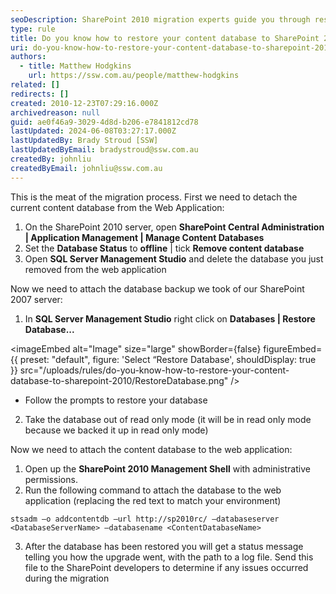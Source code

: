 ```yaml
---
seoDescription: SharePoint 2010 migration experts guide you through restoring your content database, ensuring a seamless transition from SharePoint 2007.
type: rule
title: Do you know how to restore your content database to SharePoint 2010?
uri: do-you-know-how-to-restore-your-content-database-to-sharepoint-2010
authors:
  - title: Matthew Hodgkins
    url: https://ssw.com.au/people/matthew-hodgkins
related: []
redirects: []
created: 2010-12-23T07:29:16.000Z
archivedreason: null
guid: ae0f46a9-3029-4d8d-b206-e7841812cd78
lastUpdated: 2024-06-08T03:27:17.000Z
lastUpdatedBy: Brady Stroud [SSW]
lastUpdatedByEmail: bradystroud@ssw.com.au
createdBy: johnliu
createdByEmail: johnliu@ssw.com.au
---
```


This is the meat of the migration process. First we need to detach the current content database from the Web Application:

1. On the SharePoint 2010 server, open **SharePoint Central Administration | Application Management | Manage Content Databases**
2. Set the **Database Status** to **offline** | tick **Remove content database**
3. Open **SQL Server Management Studio** and delete the database you just removed from the web application

Now we need to attach the database backup we took of our SharePoint 2007 server:
1. In **SQL Server Management Studio** right click on **Databases | Restore Database...**


<imageEmbed
  alt="Image"
  size="large"
  showBorder={false}
  figureEmbed={{
    preset: "default",
    figure: 'Select “Restore Database',
    shouldDisplay: true
  }}
  src="/uploads/rules/do-you-know-how-to-restore-your-content-database-to-sharepoint-2010/RestoreDatabase.png"
/>

- Follow the prompts to restore your database

2. Take the database out of read only mode (it will be in read only mode because we backed it up in read only mode)

Now we need to attach the content database to the web application:

1. Open up the **SharePoint 2010 Management Shell** with administrative permissions.
2. Run the following command to attach the database to the web application (replacing the red text to match your environment)

```shell
stsadm –o addcontentdb –url http://sp2010rc/ –databaseserver <DatabaseServerName> –databasename <ContentDatabaseName>
```

3. After the database has been restored you will get a status message telling you how the upgrade went, with the path to a log file. Send this file to the SharePoint developers to determine if any issues occurred during the migration
